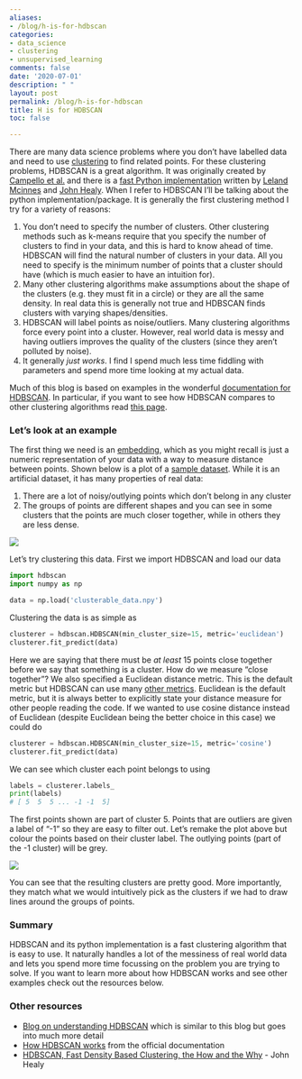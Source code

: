 ```yaml
---
aliases:
- /blog/h-is-for-hdbscan
categories:
- data_science
- clustering
- unsupervised_learning
comments: false
date: '2020-07-01'
description: " "
layout: post
permalink: /blog/h-is-for-hdbscan
title: H is for HDBSCAN
toc: false

---
```


There are many data science problems where you don’t have labelled data and need to use [clustering](../2020-03-01-c-is-for-clustering/index.qmd) to find related points. For these clustering problems, HDBSCAN is a great algorithm. It was originally created by [Campello et al.](https://link.springer.com/chapter/10.1007/978-3-642-37456-2_14) and there is a [fast Python implementation](https://github.com/scikit-learn-contrib/hdbscan) written by [Leland Mcinnes](https://twitter.com/leland_mcinnes?lang=en) and [John Healy](https://github.com/jc-healy). When I refer to HDBSCAN I’ll be talking about the python implementation/package. It is generally the first clustering method I try for a variety of reasons:

1. You don’t need to specify the number of clusters. Other clustering methods such as k-means require that you specify the number of clusters to find in your data, and this is hard to know ahead of time. HDBSCAN will find the natural number of clusters in your data. All you need to specify is the minimum number of points that a cluster should have (which is much easier to have an intuition for).
2. Many other clustering algorithms make assumptions about the shape of the clusters (e.g. they must fit in a circle) or they are all the same density. In real data this is generally not true and HDBSCAN finds clusters with varying shapes/densities.
3. HDBSCAN will label points as noise/outliers. Many clustering algorithms force every point into a cluster. However, real world data is messy and having outliers improves the quality of the clusters (since they aren’t polluted by noise).
4. It generally *just works*. I find I spend much less time fiddling with parameters and spend more time looking at my actual data.

Much of this blog is based on examples in the wonderful [documentation for HDBSCAN](https://hdbscan.readthedocs.io/en/latest/). In particular, if you want to see how HDBSCAN compares to other clustering algorithms read [this page](https://hdbscan.readthedocs.io/en/latest/comparing_clustering_algorithms.html).

### Let's look at an example

The first thing we need is an [embedding](../2020-05-03-e-is-for-embeddings/index.qmd), which as you might recall is just a numeric representation of your data with a way to measure distance between points.
Shown below is a plot of a [sample dataset](https://github.com/scikit-learn-contrib/hdbscan/blob/master/notebooks/clusterable_data.npy). While it is an artificial dataset, it has many properties of real data:

1. There are a lot of noisy/outlying points which don’t belong in any cluster
2. The groups of points are different shapes and you can see in some clusters that the points are much closer together, while in others they are less dense. 

![](sample_data.png)

Let’s try clustering this data. First we import HDBSCAN and load our data

```python
import hdbscan
import numpy as np

data = np.load('clusterable_data.npy')
```

Clustering the data is as simple as

```python
clusterer = hdbscan.HDBSCAN(min_cluster_size=15, metric='euclidean')
clusterer.fit_predict(data)
```

Here we are saying that there must be *at least* 15 points close together before we say that something is a cluster. How do we measure “close together”? We also specified a Euclidean distance metric. This is the default metric but HDBSCAN can use many [other metrics](https://hdbscan.readthedocs.io/en/latest/basic_hdbscan.html#what-about-different-metrics). Euclidean is the default metric, but it is always better to explicitly state your distance measure for other people reading the code. If we wanted to use cosine distance instead of Euclidean (despite Euclidean being the better choice in this case) we could do

```python
clusterer = hdbscan.HDBSCAN(min_cluster_size=15, metric='cosine')
clusterer.fit_predict(data)
```

We can see which cluster each point belongs to using

```python
labels = clusterer.labels_
print(labels)
# [ 5  5  5 ... -1 -1  5]
```

The first points shown are part of cluster 5. Points that are outliers are given a label of “-1” so they are easy to filter out. Let’s remake the plot above but colour the points based on their cluster label. The outlying points (part of the -1 cluster) will be grey.

![](sample_data_clustered.png)

You can see that the resulting clusters are pretty good. More importantly, they match what we would intuitively pick as the clusters if we had to draw lines around the groups of points. 

### Summary

HDBSCAN and its python implementation is a fast clustering algorithm that is easy to use. It naturally handles a lot of the messiness of real world data and lets you spend more time focussing on the problem you are trying to solve. If you want to learn more about how HDBSCAN works and see other examples check out the resources below.

### Other resources

* [Blog on understanding HDBSCAN](https://towardsdatascience.com/understanding-hdbscan-and-density-based-clustering-121dbee1320e) which is similar to this blog but goes into much more detail
* [How HDBSCAN works](https://hdbscan.readthedocs.io/en/latest/how_hdbscan_works.html) from the official documentation
* [HDBSCAN, Fast Density Based Clustering, the How and the Why](https://dev.tube/video/dGsxd67IFiU) - John Healy
